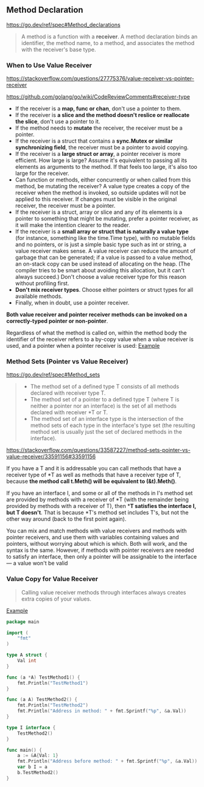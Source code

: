 ## Method Declaration

https://go.dev/ref/spec#Method_declarations

> A method is a function with a **receiver**. A method declaration binds an identifier, the method name, to a method, 
and associates the method with the receiver's base type.

### When to Use Value Receiver

https://stackoverflow.com/questions/27775376/value-receiver-vs-pointer-receiver

https://github.com/golang/go/wiki/CodeReviewComments#receiver-type

- If the receiver is a **map, func or chan**, don't use a pointer to them. 
- If the receiver is **a slice and the method doesn't reslice or reallocate the slice**, don't use a pointer to it.
- If the method needs to **mutate** the receiver, the receiver must be a pointer.
- If the receiver is a struct that contains a **sync.Mutex or similar synchronizing field**, the receiver must be a pointer to avoid copying.
- If the receiver is a **large struct or array**, a pointer receiver is more efficient. How large is large? Assume it's equivalent to passing all its elements as arguments to the method.
If that feels too large, it's also too large for the receiver.
- Can function or methods, either concurrently or when called from this method, be mutating the receiver? A value type creates a copy of the receiver when the method is invoked,
so outside updates will not be applied to this receiver. If changes must be visible in the original receiver, the receiver must be a pointer.
- If the receiver is a struct, array or slice and any of its elements is a pointer to something that might be mutating, prefer a pointer receiver, 
as it will make the intention clearer to the reader.
- If the receiver is a **small array or struct that is naturally a value type** (for instance, something like the time.Time type), with no mutable fields and no pointers, 
or is just a simple basic type such as int or string, a value receiver makes sense. A value receiver can reduce the amount of garbage that can be generated; 
if a value is passed to a value method, an on-stack copy can be used instead of allocating on the heap. (The compiler tries to be smart about avoiding this allocation, but it can't always succeed.) Don't choose a value receiver type for this reason without profiling first.
- **Don't mix receiver types**. Choose either pointers or struct types for all available methods.
- Finally, when in doubt, use a pointer receiver.


**Both value receiver and pointer receiver methods can be invoked on a correctly-typed pointer or non-pointer**.

Regardless of what the method is called on, within the method body the identifier of the receiver refers to a by-copy value when a value receiver is used, 
and a pointer when a pointer receiver is used: [Example](https://go.dev/play/p/3WHGaAbURM)

### Method Sets (Pointer vs Value Receiver)

https://go.dev/ref/spec#Method_sets

> - The method set of a defined type T consists of all methods declared with receiver type T.
> - The method set of a pointer to a defined type T (where T is neither a pointer nor an interface) is the set of all methods declared with receiver *T or T.
> - The method set of an interface type is the intersection of the method sets of each type in the interface's type set (the resulting method set is usually just the set of declared methods in the interface).

https://stackoverflow.com/questions/33587227/method-sets-pointer-vs-value-receiver/33591156#33591156

If you have a T and it is addressable you can call methods that have a receiver type of *T as well as methods that have a receiver type of T, 
because **the method call t.Meth() will be equivalent to (&t).Meth()**.

If you have an interface I, and some or all of the methods in I's method set are provided by methods with a receiver of *T 
(with the remainder being provided by methods with a receiver of T), then ***T satisfies the interface I, but T doesn't**. 
That is because *T's method set includes T's, but not the other way around (back to the first point again).

You can mix and match methods with value receivers and methods with pointer receivers, and use them with variables containing values and pointers, 
without worrying about which is which. Both will work, and the syntax is the same. However, if methods with pointer receivers are needed to satisfy an interface, 
then only a pointer will be assignable to the interface — a value won't be valid

### Value Copy for Value Receiver

> Calling value receiver methods through interfaces always creates extra copies of your values.

[Example](https://go.dev/play/p/RzQMOMW-1I3)

```go
package main

import (
	"fmt"
)

type A struct {
	Val int
}

func (a *A) TestMethod1() {
	fmt.Println("TestMethod1")
}

func (a A) TestMethod2() {
	fmt.Println("TestMethod2")
	fmt.Println("Address in method: " + fmt.Sprintf("%p", &a.Val))
}

type I interface {
	TestMethod2()
}

func main() {
	a := &A{Val: 1}
	fmt.Println("Address before method: " + fmt.Sprintf("%p", &a.Val))
	var b I = a
	b.TestMethod2()
}

```